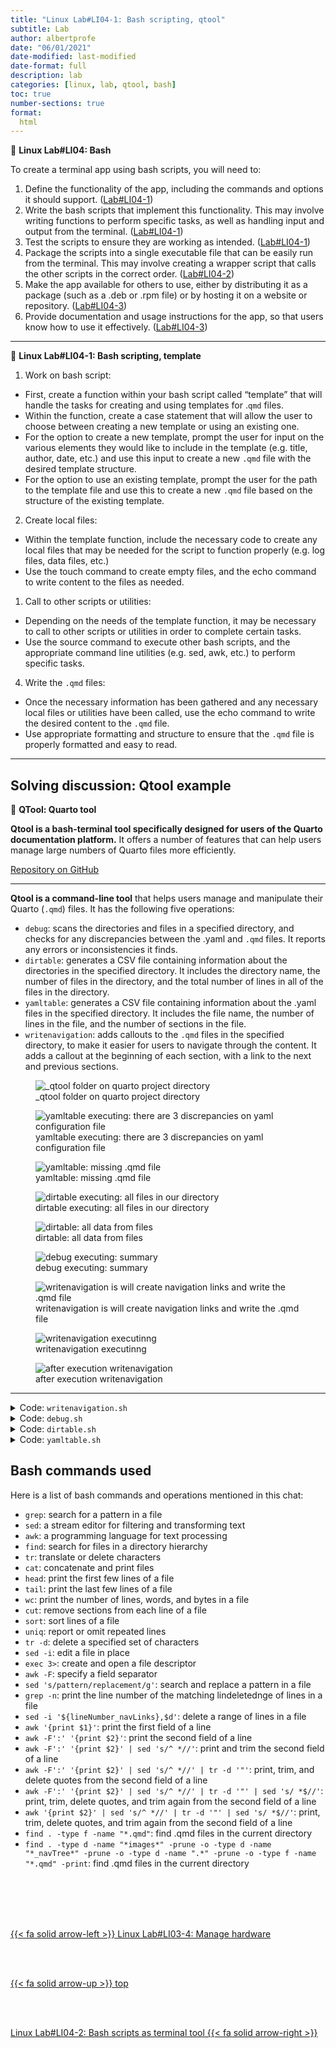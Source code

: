 ```yaml
---
title: "Linux Lab#LI04-1: Bash scripting, qtool"
subtitle: Lab
author: albertprofe
date: "06/01/2021"
date-modified: last-modified
date-format: full
description: lab
categories: [linux, lab, qtool, bash]
toc: true
number-sections: true
format:
  html
---
```


::: {.labs}
📘 **Linux Lab#LI04: Bash**

To create a terminal app using bash scripts, you will need to:

1.  Define the functionality of the app, including the commands and options it should support. ([Lab#LI04-1](lilab04-1.qmd))
2.  Write the bash scripts that implement this functionality. This may involve writing functions to perform specific tasks, as well as handling input and output from the terminal. ([Lab#LI04-1](lilab04-1.qmd))
3.  Test the scripts to ensure they are working as intended.  ([Lab#LI04-1](lilab04-1.qmd))
4.  Package the scripts into a single executable file that can be easily run from the terminal. This may involve creating a wrapper script that calls the other scripts in the correct order.  ([Lab#LI04-2](lilab04-2.qmd))
5.  Make the app available for others to use, either by distributing it as a package (such as a .deb or .rpm file) or by hosting it on a website or repository. ([Lab#LI04-3](lilab04-3.qmd))
6.  Provide documentation and usage instructions for the app, so that users know how to use it effectively.  ([Lab#LI04-3](lilab04-3.qmd))
:::

---

::: {.labs}
📘 **Linux Lab#LI04-1: Bash scripting, template**

1. Work on bash script:

- First, create a function within your bash script called "template" that will handle the tasks for creating and using templates for .`qmd` files.
- Within the function, create a case statement that will allow the user to choose between creating a new template or using an existing one.
- For the option to create a new template, prompt the user for input on the various elements they would like to include in the template (e.g. title, author, date, etc.) and use this input to create a new `.qmd` file with the desired template structure.
- For the option to use an existing template, prompt the user for the path to the template file and use this to create a new `.qmd` file based on the structure of the existing template.

2. Create local files:

- Within the template function, include the necessary code to create any local files that may be needed for the script to function properly (e.g. log files, data files, etc.)
- Use the touch command to create empty files, and the echo command to write content to the files as needed.

1. Call to other scripts or utilities:

- Depending on the needs of the template function, it may be necessary to call to other scripts or utilities in order to complete certain tasks.
- Use the source command to execute other bash scripts, and the appropriate command line utilities (e.g. sed, awk, etc.) to perform specific tasks.

4. Write the `.qmd` files:

- Once the necessary information has been gathered and any necessary local files or utilities have been called, use the echo command to write the desired content to the `.qmd` file.
- Use appropriate formatting and structure to ensure that the `.qmd` file is properly formatted and easy to read.
  
:::

---

## Solving discussion: Qtool example

::: {.summary}
📘 **QTool: Quarto tool**

**Qtool is a bash-terminal tool specifically designed for users of the Quarto documentation platform.** It offers a number of features that can help users manage large numbers of Quarto files more efficiently.

[Repository on GitHub](https://github.com/AlbertProfe/qtool)
:::

---


**Qtool is a command-line tool** that helps users manage and manipulate their Quarto (`.qmd`) files. It has the following five operations:

- `debug`: scans the directories and files in a specified directory, and checks for any discrepancies between the .yaml and `.qmd` files. It reports any errors or inconsistencies it finds.
- `dirtable`: generates a CSV file containing information about the directories in the specified directory. It includes the directory name, the number of files in the directory, and the total number of lines in all of the files in the directory.
- `yamltable`: generates a CSV file containing information about the .yaml files in the specified directory. It includes the file name, the number of lines in the file, and the number of sections in the file.
- `writenavigation`: adds callouts to the `.qmd` files in the specified directory, to make it easier for users to navigate through the content. It adds a callout at the beginning of each section, with a link to the next and previous sections.

![_qtool folder on quarto project directory](/images/linux/qtool-000006.png)

![yamltable executing: there are 3 discrepancies on yaml configuration file](/images/linux/qtool-000001.png)

![yamltable: missing .qmd file](/images/linux/qtool-000004.png)

![dirtable executing: all files in our directory](/images/linux/qtool-000002.png)

![dirtable: all data from files](/images/linux/qtool-000005.png)

![debug executing: summary](/images/linux/qtool-000003.png)

![writenavigation is will create navigation links and write the .qmd file](/images/linux/qtool-000007.png)

![writenavigation executinng](/images/linux/qtool-000009.png)

![after execution writenavigation](/images/linux/qtool-000008.png)

---

<details>
<summary>Code: `writenavigation.sh`</summary>

- [updated code on GitHub.com](https://github.com/AlbertProfe/qtool/blob/main/_qtool/writenavigation.sh)

``` .bash
#!/bin/bash

# Initialize an empty array
files=()
titles=()
# Initialize a counter variable
counter=0
op_counter=0
# Generate the log file name using the current date and time
log_file="$(date +"%Y%m%d-%H%M%S")-log-write-navLinks.txt"
# Initialize a string variable
path_qmd=''
title=''
title_line=''

# Open the log file for writing
exec 3> "_logs/${log_file}"

echo "***************** Extracting **********************" >&3

# Read the input code line by line
while IFS= read -r line; do
  # If the line ends with ".qmd", add it to the array
  if [[ $line == *".qmd" ]]; then
    let counter++
    # Extract path qmd file and add to array files
    path_qmd="$(echo "$line" | tr -d ':' | sed 's/- //g' | tr -d ' ' | sed 's/file//g')"
    files+=("$path_qmd")
    # Extract title from qmd file and add to array titles
    title_line=$(awk 'NR==2 {print}' "../${path_qmd}")
    title=$(sed 's/.*"\(.*\)".*/\1/' <<< "$title_line")
    titles+=("$title")
    # Write a message to the log file indicating that .qmd path has been extracted
    echo "$(date +"%Y-%m-%d %H:%M:%S") - extracting from _quarto.yml and .qmd file' $counter: $path_qmd > $title" >&3
    echo " _quarto.yml/.qmd file' $counter: $path_qmd > $title" >&3
  fi
done < "../_quarto.yml"

echo "***************** Writing  ************************" >&3

# Loop through the array of .qmd files
for ((i=0; i<${#files[@]}; i++)); do
  # Open the .qmd file
  file="${files[i]}"
  let op_counter++
  echo "$(date +"%Y-%m-%d %H:%M:%S") - Operation #($op_counter): **${file}**" >&3
  echo 'operartion:' $op_counter' > writing to: '$file
  
  # Delete qmd rows navLinks
  # Search for the line containing the string "<!--- navLinks -->"
  lineNumber_navLinks_is=$(grep -c "<!--- navLinks -->" "../${file}")
  # If the line was found, delete all lines after it
  if [ "$lineNumber_navLinks_is" -gt 0 ]; then
    # Store the line number of the first match
    lineNumber_navLinks=$(grep -n "<!--- navLinks -->" "../${file}" | awk -F: '{print $1}')
    # Delete all lines after the line number
    let lineNumber_navLinks++; 
    echo "lineNumber_navLinks:" $lineNumber_navLinks
    sed -i "$lineNumber_navLinks,\$d" "../${file}"
  else
    echo "<!--- navLinks -->" >> "../${file}"
  fi
    
  # Write the columns callout init in anycase to .qmd file  
  echo "<br><br>" >> "../${file}"
  echo ":::: {.columns}" >> "../${file}"

  # Append a link to the previous file
  if [[ $i -gt 0 ]]; then 
    echo "::: {.column .previous width="40%"} [{{< fa solid arrow-left >}} "${titles[i-1]}"]("${files[i-1]}"):::" >> "../${file}"
    # Write the operation to the log file
    echo "$(date +"%Y-%m-%d %H:%M:%S") - #$: Added  "${titles[i-1]}" to previous file ${files[i-1]} to ${file}" >&3
  else
    # Write a message to the log file indicating that no previous file was found
    echo "$(date +"%Y-%m-%d %H:%M:%S") - #$op_counter: No previous file found for ${file}" >&3
  fi
  # # Write the top arrow callout in anycase to .qmd file  
  echo ":::{.column .center width=20%} [{{< fa solid arrow-up >}} top](#top) :::" >> "../${file}"

  # Append a link to the next file
  if [[ $i -lt $(( ${#files[@]} - 1 )) ]]; then
    echo "::: {.column .next width="40%"} ["${titles[i+1]} " {{< fa solid arrow-right >}}]("${files[i+1]}"):::" >> "../${file}"
    # Write the operation to the log file
    echo "$(date +"%Y-%m-%d %H:%M:%S") - #$op_counter: Added "${files[i+1]}" to next file ${files[i+1]} to ${file}" >&3
  else
    # Write a message to the log file indicating that no next file was found
    echo "$(date +"%Y-%m-%d %H:%M:%S") - #$op_counter: No next file found for ${file}" >&3
  fi
  # Write the columns callout end in anycase to .qmd file  
  echo "::::" >> "../${file}"  
done

# Close the log file
exec 3>&-
```

</details>
<details>
<summary>Code: `debug.sh`</summary>

- [updated code on GitHub.com](https://github.com/AlbertProfe/qtool/blob/main/_qtool/debug.sh)

``` .bash
#!/bin/bash

# Initialize an empty array
files=()
domains=()
directories=()
filesXdir=()
filesXdomain=()
files_dir=()
# Initialize a counter variable
counter=0
counter_qmd=0
counter_dir=0
counter_files_qmd=0
counter_filesXdir=0
counter_filesXdomain=0
counter_fxd_last=0
# Generate the log file name using the current date and time
log_file="$(date +"%Y%m%d-%H%M%S")-log-write-navLinks.txt"
# Initialize a string variable
path_qmd=''
domain_qmd=''
# Initialize a lineNumber_navLinks_is variable
lineNumber_navLinks_is=-1
# Couloring text
BLUE='\033[0;33m'
NC='\033[0m' # No Color
# Open the log file for writing
exec 3> "_logs/${log_file}"

echo "*********** check nav: .qmds vs ,yml  *************" >&3

# Read the input code line by line
while IFS= read -r line; do
    # If the line ends with ".qmd", add it to the array
    if [[ $line == *".qmd" ]]; then
        let counter_qmd++
       
        # Extract path and domain from the lines ends with ".qmd"
        path_qmd="$(echo "$line" | tr -d ':' | sed 's/- //g' | tr -d ' ' | sed 's/file//g')"
        domain_qmd=$(cut -d '/' -f 1 <<< "$path_qmd");
        # Add .qmd path to files array
        files+=("$path_qmd")
        # Add domain to domains array if it is new
        if [[ ! "${domains[*]}" =~ "$domain_qmd" ]]; then
          domains+=("$domain_qmd")
          
          let counter_filesXdomain=1
        else
          let counter_filesXdomain++
        fi
        counter_fxd_last=(${#domains[@]}-1)
        let filesXdomain[$counter_fxd_last]=$counter_filesXdomain
        # Write a message to the log file indicating that .qmd path has been extracted
        echo "$(date +"%Y-%m-%d %H:%M:%S") - extracting from _quarto.yml' $counter_qmd: $path_qmd" >&3
        #echo "$(date +"%Y-%m-%d %H:%M:%S") total .qmds and domains: $counter_qmd - ${#domains[@]}"
    fi
done < "../_quarto.yml"

echo -e "${BLUE}From _quarto.yml:${NC}"
echo "Number of domains: $((${#domains[@]}-1))"
echo "Number of .qmd files: $counter_qmd"
echo "Domain list:"
for ((i=0; i<${#domains[@]}; i++)); do
    echo -e "\tDomain ${i}: ${domains[i]} \t${filesXdomain[i]}"
done

# Iterate over all directories and subdirectories in the parent directory
for dir in ../*/; do
  # Check if the directory is not named "images" or directories begin with "_*" and is not a hidden directory
  if [[ $dir != *"images"* ]] && [[ $dir != *"_"* ]] && [[ ${dir:2:1} != "." ]]; then
    ((counter_dir++))
    directories+=("$dir")
    counter_filesXdir=0
    # Iterate over all files in the current directory
    for file in "$dir"*; do
      # Check if the file is a .qmd file
      if [[ $file == *".qmd" ]]; then
        ((counter_files_qmd++))
        ((counter_filesXdir++))
        files_dir+=($file)
      fi
    done
  filesXdir+=($counter_filesXdir)
  fi
done

# Print results
echo -e "${BLUE}\nFrom local project dir:${NC}"
echo "Number of directories: $counter_dir"
echo "Number of .qmd files: $counter_files_qmd"
echo "Directories list:"
for ((i=0; i < ${#directories[@]}; i++)); do
    echo -e "\tDirerctory $((i+1)): ${directories[i]} \t${filesXdir[i]}"
done

# Close the file
exec 3>&-
```
</details>

</details>
<details>
<summary>Code: `dirtable.sh`</summary>

- [updated code on GitHub.com](https://github.com/AlbertProfe/qtool/blob/main/_qtool/dirtable.sh)

``` .bash
#!/bin/bash

# Initialize an empty array
directories=()
filesXdir=()
files_dir=()
# Initialize a counter variable
counter=0
# Initialize a string variable
title=''
title_line=''
# Generate the log file name using the current date and time
log_file="$(date +"%Y%m%d-%H%M%S")-log-write-navLinks.txt"
# Couloring text
BLUE='\033[0;33m'
NC='\033[0m' # No Color
# Open the log file for writing
exec 3> "_logs/${log_file}"
exec 4> "dirTable.csv"
echo "COUNTER;DIR;FILE;TITLE" >&4

# Iterate over all directories and subdirectories in the parent directory
for dir in ../*/; do
  # Check if the directory is not named "images" or directories begin with "_*" and is not a hidden directory
  if [[ $dir != *"images"* ]] && [[ $dir != *"_"* ]] && [[ ${dir:2:1} != "." ]]; then
    directories+=("$dir")
    # Iterate over all files in the current directory
    for file in "$dir"*; do
      # Check if the file is a .qmd file
      if [[ $file == *".qmd" ]]; then
        let counter++
        files_dir+=($file)
        # Extract title from line 2 .qmd file
        title_line=$(awk 'NR==2 {print}' "${file}")
        #echo "$title_line"
        title=$(sed 's/.*"\(.*\)".*/\1/' <<< "$title_line")
        echo $counter";"$dir";"$file";"$title >&4
      fi
    done
  fi
done

# Print results
#echo -e "${BLUE}\nReal .qmd files in directory:${NC}"
#for ((i=0; i < ${#files_dir[@]}; i++)); do
#    echo -e "\t$((i+1)): ${files_dir[i]}"
#done

# Use nodejs and tty-table app with csv delimiter ";"
# need to install two packages:
# $ sudo apt-get install nodejs 
# $ npm install tty-table -g

echo -e "${BLUE}\nFrom local directory and .qmd files :${NC}"
cat dirTable.csv | tty-table --csv-delimiter ";"

# Close the file
exec 3>&-
exec 4>&-
```
</details>

</details>
<details>
<summary>Code: `yamltable.sh`</summary>

- [updated code on GitHub.com](https://github.com/AlbertProfe/qtool/blob/main/_qtool/yamltable.sh)

``` .bash
#!/bin/bash

# Initialize an empty array
files=()
# Initialize a counter variable
counter=0
op_counter=0
# Generate the log file name using the current date and time
log_file="$(date +"%Y%m%d-%H%M%S")-log-write-navLinks.txt"
# Initialize a string variable
path_qmd=''
domain_qmd=''
title=''
title_line=''
section_line=''
section=''
# Initialize a lineNumber_navLinks_is variable
lineNumber_navLinks_is=-1
# Couloring text
BLUE='\033[0;33m'
NC='\033[0m' # No Color

# Open the log file for writing
exec 3> "_logs/${log_file}"
exec 4> "yamlTable.csv"
echo "COUNTER;DOMAIN;SECTION;PATH;TITLE" >&4

echo "***************** upadate yamltable ****************" >&3

# Read the input code line by line
while IFS= read -r line; do
  if [[ $line == *"section"* ]]
  then
    # Save line to variable
    section_line="$line"
    #echo "$section_line"
    section=$(sed 's/.*"\(.*\)".*/\1/' <<< "$section_line")
    #echo "$section"
  else
      # If the line ends with ".qmd", add it to the array
      if [[ $line == *".qmd" ]]; then
        # Extract path and domain from the lines ends with ".qmd"
        path_qmd="$(echo "$line" | tr -d ':' | sed 's/- //g' | tr -d ' ' | sed 's/file//g')"
        domain_qmd=$(cut -d '/' -f 1 <<< "$path_qmd");
        files+=("$path_qmd")
        let counter++
        # Extract title from line 2 .qmd file
        title_line=$(awk 'NR==2 {print}' "../${path_qmd}")
        #echo "$title_line"
        title=$(sed 's/.*"\(.*\)".*/\1/' <<< "$title_line")
        #echo "$title"
        # Write a message to the log file indicating that .qmd path has been extracted
        echo "$(date +"%Y-%m-%d %H:%M:%S") - extracting from _quarto.yml' $counter: $path_qmd" >&3
        #echo 'extracting from _quarto.yml' $counter: $path_qmd
        echo $counter";"$domain_qmd";"$section";"$path_qmd";"$title >&4
      fi
  fi
done < "../_quarto.yml"

# Use nodejs and tty-table app with csv delimiter ";"
# need to install two packages:
# $ sudo apt-get install nodejs 
# $ npm install tty-table -g

echo -e "${BLUE}\nFrom .yml and .qmd Title :${NC}"
cat yamlTable.csv | tty-table --csv-delimiter ";"

# Close the file
exec 3>&-
exec 4>&-
```
</details>



## Bash commands used

Here is a list of bash commands and operations mentioned in this chat:

- `grep`: search for a pattern in a file
- `sed`: a stream editor for filtering and transforming text
- `awk`: a programming language for text processing
- `find`: search for files in a directory hierarchy
- `tr`: translate or delete characters
- `cat`: concatenate and print files
- `head`: print the first few lines of a file
- `tail`: print the last few lines of a file
- `wc`: print the number of lines, words, and bytes in a file
- `cut`: remove sections from each line of a file
- `sort`: sort lines of a file
- `uniq`: report or omit repeated lines
- `tr -d`: delete a specified set of characters
- `sed -i`: edit a file in place
- `exec 3>`: create and open a file descriptor
- `awk -F`: specify a field separator
- `sed 's/pattern/replacement/g'`: search and replace a pattern in a file
- `grep -n`: print the line number of the matching lindeletednge of lines in a file
- `sed -i '${lineNumber_navLinks},$d'`: delete a range of lines in a file
- `awk '{print $1}'`: print the first field of a line
- `awk -F':' '{print $2}'`: print the second field of a line
- `awk -F':' '{print $2}' | sed 's/^ *//'`: print and trim the second field of a line
- `awk -F':' '{print $2}' | sed 's/^ *//' | tr -d '"'`: print, trim, and delete quotes from the second field of a line
- `awk -F':' '{print $2}' | sed 's/^ *//' | tr -d '"' | sed 's/ *$//'`: print, trim, delete quotes, and trim again from the second field of a line
- `awk '{print $2}' | sed 's/^ *//' | tr -d '"' | sed 's/ *$//'`: print, trim, delete quotes, and trim again from the second field of a line
- `find . -type f -name "*.qmd"`: find .qmd files in the current directory
- `find . -type d -name "*images*" -prune -o -type d -name "*_navTree*" -prune -o -type d -name ".*" -prune -o -type f -name "*.qmd" -print`: find .qmd files in the current directory


<!--- navLinks -->
<br><br>
<div class=row>
<br>
<div class='column left previous'>
<br>
[{{< fa solid arrow-left >}} Linux Lab#LI03-4: Manage hardware](/linux/lilab03-4.qmd)
<br>
</div>
<br>
<div class='column center'>
<br>
[{{< fa solid arrow-up >}} top](#top)
<br>
</div>
<br>
<div class='column right next'>
<br>
[Linux Lab#LI04-2: Bash scripts as terminal tool  {{< fa solid arrow-right >}}](/linux/lilab04-2.qmd)
<br>
</div>
